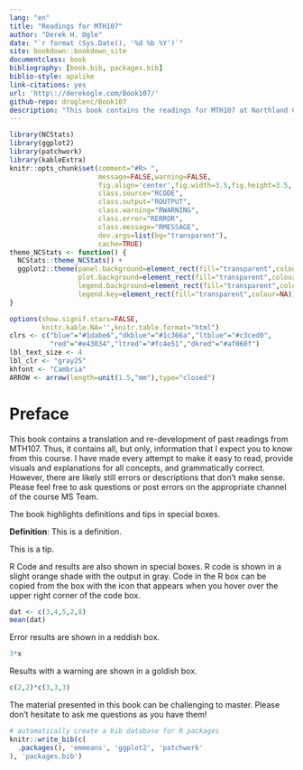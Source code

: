 ```yaml
--- 
lang: "en"
title: "Readings for MTH107"
author: "Derek H. Ogle"
date: "`r format (Sys.Date(), '%d %b %Y')`"
site: bookdown::bookdown_site
documentclass: book
bibliography: [book.bib, packages.bib]
biblio-style: apalike
link-citations: yes
url: 'http\://derekogle.com/Book107/'
github-repo: droglenc/Book107
description: "This book contains the readings for MTH107 at Northland College."
---
```


```r
library(NCStats)
library(ggplot2)
library(patchwork)
library(kableExtra)
knitr::opts_chunk$set(comment="#R> ",
                      message=FALSE,warning=FALSE,
                      fig.align='center',fig.width=3.5,fig.height=3.5,
                      class.source="RCODE",
                      class.output="ROUTPUT",
                      class.warning="RWARNING",
                      class.error="RERROR",
                      class.message="RMESSAGE",
                      dev.args=list(bg="transparent"),
                      cache=TRUE)
theme_NCStats <- function() {
  NCStats::theme_NCStats() +
  ggplot2::theme(panel.background=element_rect(fill="transparent",colour=NA),
                 plot.background=element_rect(fill="transparent",colour=NA),
                 legend.background=element_rect(fill="transparent",colour=NA),
                 legend.key=element_rect(fill="transparent",colour=NA))
}

options(show.signif.stars=FALSE,
        knitr.kable.NA='',knitr.table.format="html")
clrs <- c("blue"="#1dabe6","dkblue"="#1c366a","ltblue"="#c3ced0",
          "red"="#e43034","ltred"="#fc4e51","dkred"="#af060f")
lbl_text_size <- 4
lbl_clr <- "gray25"
khfont <- "Cambria"
ARROW <- arrow(length=unit(1.5,"mm"),type="closed")
```

# Preface {-}
This book contains a translation and re-development of past readings from MTH107. Thus, it contains all, but only, information that I expect you to know from this course. I have made every attempt to make it easy to read, provide visuals and explanations for all concepts, and grammatically correct. However, there are likely still errors or descriptions that don't make sense. Please feel free to ask questions or post errors on the appropriate channel of the course MS Team.

The book highlights definitions and tips in special boxes.

::: {.defn data-latex=""}
**Definition**: This is a definition.
:::

::: {.tip data-latex=""}
This is a tip.
:::

R Code and results are also shown in special boxes. R code is shown in a slight orange shade with the output in gray. Code in the R box can be copied from the box with the icon that appears when you hover over the upper right corner of the code box.

```r
dat <- c(3,4,5,2,8)
mean(dat)
```

Error results are shown in a reddish box.

```r
3*x
```

Results with a warning are shown in a goldish box.

```r
c(2,2)*c(3,3,3)
```

The material presented in this book can be challenging to master. Please don't hesitate to ask me questions as you have them!

```r
# automatically create a bib database for R packages
knitr::write_bib(c(
  .packages(), 'emmeans', 'ggplot2', 'patchwork'
), 'packages.bib')
```
